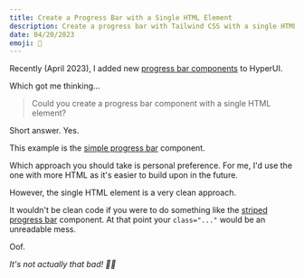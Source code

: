 ```yaml
---
title: Create a Progress Bar with a Single HTML Element
description: Create a progress bar with Tailwind CSS with a single HTML element.
date: 04/20/2023
emoji: 💈
---
```


Recently (April 2023), I added new [progress bar components](/components/application-ui/progress) to HyperUI.

Which got me thinking...

> Could you create a progress bar component with a single HTML element?

Short answer. Yes.

<Preview
  previewId="progress-bar"
  previewTitle="Progress Bar Example"
  previewContainer="min-h-screen grid place-content-center p-8"
/>

This example is the [simple progress bar](/components/application-ui/progress#component-1) component.

Which approach you should take is personal preference. For me, I'd use the one with more HTML as it's easier to build upon in the future.

However, the single HTML element is a very clean approach.

It wouldn't be clean code if you were to do something like the [striped progress bar](/components/application-ui/progress#component-5) component. At that point your `class="..."` would be an unreadable mess.

<Preview
  previewId="progress-bar-striped"
  previewTitle="Progress Bar Striped Example"
  previewContainer="min-h-screen grid place-content-center p-8"
/>

Oof.

_It's not actually that bad! 🤷‍♀️_
